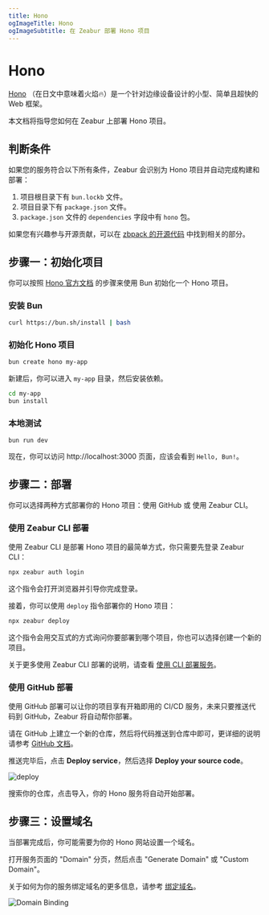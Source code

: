 ```yaml
---
title: Hono
ogImageTitle: Hono
ogImageSubtitle: 在 Zeabur 部署 Hono 项目
---
```


# Hono

[Hono](https://hono.dev) （在日文中意味着火焰🔥）是一个针对边缘设备设计的小型、简单且超快的 Web 框架。

本文档将指导您如何在 Zeabur 上部署 Hono 项目。

## 判断条件

如果您的服务符合以下所有条件，Zeabur 会识别为 Hono 项目并自动完成构建和部署：

1. 项目根目录下有 `bun.lockb` 文件。
2. 项目目录下有 `package.json` 文件。
3. `package.json` 文件的 `dependencies` 字段中有 `hono` 包。

如果您有兴趣参与开源贡献，可以在 [zbpack 的开源代码](https://github.com/zeabur/zbpack/tree/main/internal/bun) 中找到相关的部分。

## 步骤一：初始化项目

你可以按照 [Hono 官方文档](https://hono.dev/getting-started/bun) 的步骤来使用 Bun 初始化一个 Hono 项目。

### 安装 Bun

```bash
curl https://bun.sh/install | bash
```

### 初始化 Hono 项目

```bash
bun create hono my-app
```

新建后，你可以进入 `my-app` 目录，然后安装依赖。

```bash
cd my-app
bun install
```

### 本地测试

```
bun run dev
```

现在，你可以访问 http://localhost:3000 页面，应该会看到 `Hello, Bun!`。

## 步骤二：部署

你可以选择两种方式部署你的 Hono 项目：使用 GitHub 或 使用 Zeabur CLI。

### 使用 Zeabur CLI 部署

使用 Zeabur CLI 是部署 Hono 项目的最简单方式，你只需要先登录 Zeabur CLI：

```bash
npx zeabur auth login
```

这个指令会打开浏览器并引导你完成登录。

接着，你可以使用 `deploy` 指令部署你的 Hono 项目：

```bash
npx zeabur deploy
```

这个指令会用交互式的方式询问你要部署到哪个项目，你也可以选择创建一个新的项目。

关于更多使用 Zeabur CLI 部署的说明，请查看 [使用 CLI 部署服务](../deploy/deploy-with-cli)。

### 使用 GitHub 部署

使用 GitHub 部署可以让你的项目享有开箱即用的 CI/CD 服务，未来只要推送代码到 GitHub，Zeabur 将自动帮你部署。

请在 GitHub 上建立一个新的仓库，然后将代码推送到仓库中即可，更详细的说明请参考 [GitHub 文档](https://docs.github.com/en/github/importing-your-projects-to-github/adding-an-existing-project-to-github-using-the-command-line)。

推送完毕后，点击 **Deploy service**，然后选择 **Deploy your source code**。

![deploy](/deploy/common/select-service.en-US.png)

搜索你的仓库，点击导入，你的 Hono 服务将自动开始部署。

## 步骤三：设置域名

当部署完成后，你可能需要为你的 Hono 网站设置一个域名。

打开服务页面的 "Domain" 分页，然后点击 "Generate Domain" 或 "Custom Domain"。

关于如何为你的服务绑定域名的更多信息，请参考 [绑定域名](../deploy/domain-binding)。

![Domain Binding](/guides/bun/elysia/domain.png)
